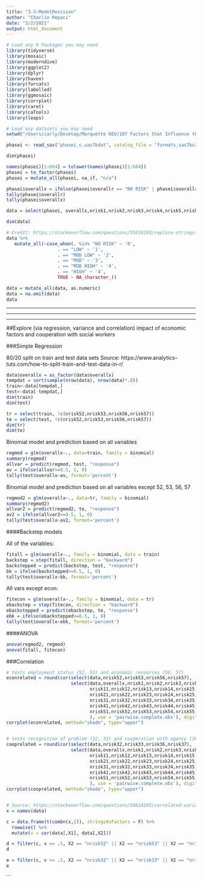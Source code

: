 ```yaml
---
title: "3-3-ModelRevision"
author: "Charlie Repaci"
date: "3/2/2021"
output: html_document
---
```


```r
# Load any R Packages you may need
library(tidyverse)
library(mosaic)
library(moderndive)
library(ggplot2)
library(dplyr)
library(haven)
library(forcats)
library(labelled)
library(ggmosaic)
library(corrplot)
library(caret)
library(caTools)
library(leaps)
```

```r
# Load any datasets you may need
setwd("/Users/carly/Desktop/Marquette REU/107 Factors that Influence the Decision Not to Substantiate a CPS Referral/Data/")

phasei <- read_sas("phasei_c.sas7bdat", catalog_file = "formats.sas7bcat")

dim(phasei)

names(phasei)[1:664] = tolower(names(phasei)[1:664])
phasei = to_factor(phasei)
phasei = mutate_all(phasei, na_if, "n/a")
```

```r
phasei$overallx = ifelse(phasei$overallr == "NO RISK" | phasei$overallr == "LOW" | phasei$overallr == "MOD LOW", 0, 1)
tally(phasei$overallr)
tally(phasei$overallx)

data = select(phasei, overallx,nrisk1,nrisk2,nrisk3,nrisk4,nrisk5,nrisk6,nrisk7,nrisk8,nrisk9,nrisk10,nrisk11,nrisk12,nrisk13,nrisk14,nrisk15,nrisk16,nrisk17,nrisk18,nrisk19,nrisk20,nrisk21,nrisk22,nrisk23,nrisk24,nrisk25,nrisk26,nrisk27,nrisk28,nrisk29,nrisk30,nrisk31,nrisk32,nrisk33,nrisk34,nrisk35,nrisk36,nrisk37,nrisk38,nrisk39,nrisk40,nrisk41,nrisk42,nrisk43,nrisk44,nrisk45,nrisk46,nrisk47,nrisk48,nrisk49,nrisk50,nrisk51,nrisk52,nrisk53,nrisk54,nrisk55,nrisk56,nrisk57,nrisk58,nrisk59)

dim(data)

# Credit: https://stackoverflow.com/questions/55634193/replace-strings-with-values-across-multiple-columns-at-once
data %>%
   mutate_all(~case_when(. %in% "NO RISK" ~ '0', 
                   . == "LOW" ~ '1', 
                   . == "MOD LOW" ~ '2', 
                   . == "MOD" ~ '3', 
                   . == "MOD HIGH" ~ '4',
                   . == "HIGH" ~ '4', 
                   TRUE ~ NA_character_))

data = mutate_all(data, as.numeric)
data = na.omit(data)
data
```

***
***
***

##Explore (via regression, variance and correlation) impact of economic factors and cooperation with social workers

###Simple Regression

80/20 split on train and test data sets
Source: https://www.analytics-tuts.com/how-to-split-train-and-test-data-in-r/
```r
data$overallx = as_factor(data$overallx)
tempdat = sort(sample(nrow(data), nrow(data)*.8))
train<-data[tempdat,]
test<-data[-tempdat,]
dim(train)
dim(test)

tr = select(train, !c(nrisk52,nrisk53,nrisk56,nrisk57))
te = select(test, !c(nrisk52,nrisk53,nrisk56,nrisk57))
dim(tr)
dim(te)
```

Binomial model and prediction based on all variables
```r
regmod = glm(overallx~., data=train, family = binomial)
summary(regmod)
allvar = predict(regmod, test, "response")
av = ifelse(allvar>=0.5, 1, 0)
tally(test$overallx~av, format='percent')
```

Binomial model and prediction based on all variables except 52, 53, 56, 57
```r
regmod2 = glm(overallx~., data=tr, family = binomial)
summary(regmod2)
allvar2 = predict(regmod2, te, "response")
av2 = ifelse(allvar2>=0.5, 1, 0)
tally(test$overallx~av2, format='percent')
```

####Backstep models

All of the variables:
```r
fitall = glm(overallx~., family = binomial, data = train)
backstep = step(fitall, direction = "backward")
backstepped = predict(backstep, test, "response")
bk = ifelse(backstepped>=0.5, 1, 0)
tally(test$overallx~bk, format='percent')
```

All vars except econ:
```r
fitecon = glm(overallx~., family = binomial, data = tr)
ebackstep = step(fitecon, direction = "backward")
ebackstepped = predict(ebackstep, te, "response")
ebk = ifelse(ebackstepped>=0.5, 1, 0)
tally(test$overallx~ebk, format='percent')
```

####ANOVA
```r
anova(regmod2, regmod)
anova(fitall, fitecon)
```

###Correlation

```r
# tests employment status (52, 53) and economic resources (56, 57)
econrelated = round(cor(select(data,nrisk52,nrisk53,nrisk56,nrisk57),
                        select(data,overallx,nrisk1,nrisk2,nrisk3,nrisk4,nrisk5,nrisk6,nrisk7,nrisk8,nrisk9,nrisk10,
                               nrisk11,nrisk12,nrisk13,nrisk14,nrisk15,nrisk16,nrisk17,nrisk18,nrisk19,nrisk20,
                               nrisk21,nrisk22,nrisk23,nrisk24,nrisk25,nrisk26,nrisk27,nrisk28,nrisk29,nrisk30,
                               nrisk31,nrisk32,nrisk33,nrisk34,nrisk35,nrisk36,nrisk37,nrisk38,nrisk39,nrisk40,
                               nrisk41,nrisk42,nrisk43,nrisk44,nrisk45,nrisk46,nrisk47,nrisk48,nrisk49,nrisk50,
                               nrisk51,nrisk52,nrisk53,nrisk54,nrisk55,nrisk56,nrisk57,nrisk58,nrisk59
                               ), use = 'pairwise.complete.obs'), digits = 1)
corrplot(econrelated, method="shade", type="upper")


# tests recognition of problem (32, 33) and cooperation with agency (36, 37)
cooprelated = round(cor(select(data,nrisk32,nrisk33,nrisk36,nrisk37),
                        select(data,overallx,nrisk1,nrisk2,nrisk3,nrisk4,nrisk5,nrisk6,nrisk7,nrisk8,nrisk9,nrisk10,
                               nrisk11,nrisk12,nrisk13,nrisk14,nrisk15,nrisk16,nrisk17,nrisk18,nrisk19,nrisk20,
                               nrisk21,nrisk22,nrisk23,nrisk24,nrisk25,nrisk26,nrisk27,nrisk28,nrisk29,nrisk30,
                               nrisk31,nrisk32,nrisk33,nrisk34,nrisk35,nrisk36,nrisk37,nrisk38,nrisk39,nrisk40,
                               nrisk41,nrisk42,nrisk43,nrisk44,nrisk45,nrisk46,nrisk47,nrisk48,nrisk49,nrisk50,
                               nrisk51,nrisk52,nrisk53,nrisk54,nrisk55,nrisk56,nrisk57,nrisk58,nrisk59
                               ), use = 'pairwise.complete.obs'), digits = 1)
corrplot(cooprelated, method="shade", type="upper")


# Source: https://stackoverflow.com/questions/50614105/correlated-variables-at-a-threshold
x = names(data)

c = data.frame(t(combn(x,2)), stringsAsFactors = F) %>%
  rowwise() %>%
  mutate(v = cor(data[,X1], data[,X2]))

d = filter(c, v >= .5, X2 == "nrisk52" || X2 == "nrisk53" || X2 == "nrisk56" || X2 == "nrisk57")
d

e = filter(c, v >= .5, X2 == "nrisk32" || X2 == "nrisk33" || X2 == "nrisk36" || X2 == "nrisk37")
e
```
```











